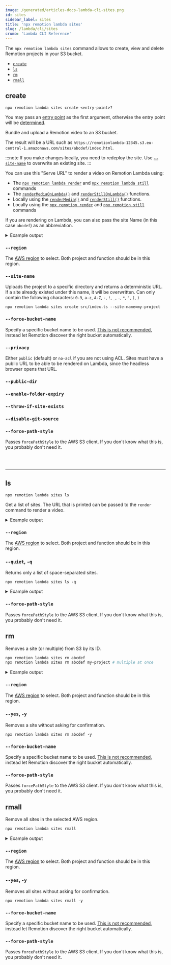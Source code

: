 ```yaml
---
image: /generated/articles-docs-lambda-cli-sites.png
id: sites
sidebar_label: sites
title: 'npx remotion lambda sites'
slug: /lambda/cli/sites
crumb: 'Lambda CLI Reference'
---
```


The `npx remotion lambda sites` command allows to create, view and delete Remotion projects in your S3 bucket.

- [`create`](#create)
- [`ls`](#ls)
- [`rm`](#rm)
- [`rmall`](#rmall)

## create

```
npx remotion lambda sites create <entry-point>?
```

You may pass an [entry point](/docs/terminology/entry-point) as the first argument, otherwise the entry point will be [determined](/docs/terminology/entry-point#which-entry-point-is-being-used).

Bundle and upload a Remotion video to an S3 bucket.

The result will be a URL such as `https://remotionlambda-12345.s3.eu-central-1.amazonaws.com/sites/abcdef/index.html`.

:::note
If you make changes locally, you need to redeploy the site. Use [`--site-name`](#--site-name) to overwrite an existing site.
:::

You can use this "Serve URL" to render a video on Remotion Lambda using:

- The [`npx remotion lambda render`](/docs/lambda/cli/render) and [`npx remotion lambda still`](/docs/lambda/cli/still) commands
- The [`renderMediaOnLambda()`](/docs/lambda/rendermediaonlambda) and [`renderStillOnLambda()`](/docs/lambda/renderstillonlambda) functions.
- Locally using the [`renderMedia()`](/docs/renderer/render-media) and [`renderStill()`](/docs/renderer/render-still) functions.
- Locally using the [`npx remotion render`](/docs/cli) and [`npx remotion still`](/docs/cli) commands

If you are rendering on Lambda, you can also pass the site Name (in this case `abcdef`) as an abbreviation.

<details>
  <summary>Example output</summary>
  <pre>
    (1/3) [====================] Bundled video 3975ms
    <br />
    (2/3) [====================] Created bucket 457ms
    <br />
    (3/3) [====================] Uploaded to S3 25118ms
    <br />
    <br />
    Deployed to S3!
    <br />
    Serve URL: https://remotionlambda-12345.s3.eu-central-1.amazonaws.com/sites/abcdef/index.html
    <br />
    Site Name: abcdef
    <br />
  </pre>
</details>

### `--region`

The [AWS region](/docs/lambda/region-selection) to select. Both project and function should be in this region.

### `--site-name`

Uploads the project to a specific directory and returns a deterministic URL. If a site already existed under this name, it will be overwritten. Can only contain the following characters: `0-9`, `a-z`, `A-Z`, `-`, `!`, `_`, `.`, `*`, `'`, `(`, `)`

```
npx remotion lambda sites create src/index.ts --site-name=my-project
```

### `--force-bucket-name`<AvailableFrom v="3.3.42" />

Specify a specific bucket name to be used. [This is not recommended](/docs/lambda/multiple-buckets), instead let Remotion discover the right bucket automatically.

### `--privacy`<AvailableFrom v="3.3.97" />

Either `public` (default) or `no-acl` if you are not using ACL. Sites must have a public URL to be able to be rendered on Lambda, since the headless browser opens that URL.

### `--public-dir`<AvailableFrom v="4.0.140" />

<Options id="public-dir" />

### `--enable-folder-expiry`<AvailableFrom v="4.0.32" />

<Options id="enable-folder-expiry" />

### `--throw-if-site-exists`<AvailableFrom v="4.0.141"/>

<Options id="throw-if-site-exists" />

### `--disable-git-source`<AvailableFrom v="4.0.182" />

<Options id="disable-git-source" />

### `--force-path-style`<AvailableFrom v="4.0.202" />

Passes `forcePathStyle` to the AWS S3 client. If you don't know what this is, you probably don't need it.

<br />
<br />
<hr />

## ls

```
npx remotion lambda sites ls
```

Get a list of sites. The URL that is printed can be passed to the `render` command to render a video.

<details>
  <summary>Example output</summary>
  <pre>
    Site Name Bucket Size Last updated
    <br />
    pr6fwglz05 remotionlambda-abcdefg 14.7 MB 2021-12-02
    <br />
    https://remotionlambda-abcdefg.s3.eu-central-1.amazonaws.com/sites/pr6fwglz05/index.html
    <br />
    <br />
    testbed remotionlambda-abcdefg 14.7 MB 2021-12-02 <br />
    https://remotionlambda-abcdefg.s3.eu-central-1.amazonaws.com/sites/testbed/index.html
    <br />
  </pre>
</details>


### `--region`

The [AWS region](/docs/lambda/region-selection) to select. Both project and function should be in this region.

### `--quiet`, `-q`

Returns only a list of space-separated sites.

```
npx remotion lambda sites ls -q
```

<details>
  <summary>Example output</summary>
  <pre>
    pr6fwglz05 testbed
    <br />
  </pre>
</details>

### `--force-path-style`<AvailableFrom v="4.0.202" />

Passes `forcePathStyle` to the AWS S3 client. If you don't know what this is, you probably don't need it.


## rm

Removes a site (or multiple) from S3 by its ID.

```bash
npx remotion lambda sites rm abcdef
npx remotion lambda sites rm abcdef my-project # multiple at once
```

<details>
  <summary>Example output</summary>
  <pre>
    Site abcdef in bucket remotionlambda-gc1w0xbfzl (14.7 MB): Delete? (Y/n): Y
    <br />
    Deleted sites/abcdef/052787b08233d85edebfc4ce4610944e.mp4
    <br />
    Deleted sites/abcdef/258.bundle.js
    <br />
    Deleted sites/abcdef/15.bundle.js
    <br />
    Deleted sites/abcdef/249.bundle.js.map
    <br />
    Deleted sites/abcdef/263.bundle.js
    <br />
    Deleted sites/abcdef/143.bundle.js
    <br />
    Deleted sites/abcdef/258.bundle.js.map
    <br />
    Deleted sites/abcdef/15.bundle.js.map
    <br />
    Deleted sites/abcdef/185.bundle.js.map
    <br />
    Deleted sites/abcdef/249.bundle.js
    <br />
    Deleted sites/abcdef/143.bundle.js.map
    <br />
    Deleted sites/abcdef/185.bundle.js
    <br />
    Deleted sites/abcdef/1f2d09019ff34eed846a5151b8561d5b.mp4
    <br />
    Deleted sites/abcdef/263.bundle.js.map
    <br />
    Deleted sites/abcdef/268.bundle.js
    <br />
    Deleted sites/abcdef/378.bundle.js.map
    <br />
    Deleted sites/abcdef/268.bundle.js.map
    <br />
    Deleted sites/abcdef/378.bundle.js
    <br />
    Deleted sites/abcdef/2b91c5234e41d3c36d4bf6df37876958.webm
    <br />
    Deleted sites/abcdef/450.bundle.js
    <br />
    Deleted sites/abcdef/46.bundle.js.map
    <br />
    Deleted sites/abcdef/46.bundle.js
    <br />
    Deleted sites/abcdef/450.bundle.js.map
    <br />
    Deleted sites/abcdef/534.bundle.js.map
    <br />
    Deleted sites/abcdef/569.bundle.js
    <br />
    Deleted sites/abcdef/3577958454aa99ad707b596f65151746.webm
    <br />
    Deleted sites/abcdef/534.bundle.js
    <br />
    Deleted sites/abcdef/575.bundle.js.map
    <br />
    Deleted sites/abcdef/575.bundle.js
    <br />
    Deleted sites/abcdef/569.bundle.js.map
    <br />
    Deleted sites/abcdef/801.bundle.js
    <br />
    Deleted sites/abcdef/7badbf53d3130d91b90c46181a2ecdc4.webm
    <br />
    Deleted sites/abcdef/801.bundle.js.map
    <br />
    Deleted sites/abcdef/873.bundle.js
    <br />
    Deleted sites/abcdef/98.bundle.js.map
    <br />
    Deleted sites/abcdef/bff822b868a2b87b31877f3606c9cc13.mp3
    <br />
    Deleted sites/abcdef/873.bundle.js.map
    <br />
    Deleted sites/abcdef/98.bundle.js
    <br />
    Deleted sites/abcdef/a2f36e3a48b4989e0da1fea9959fb35f.mp3
    <br />
    Deleted sites/abcdef/bundle.js
    <br />
    Deleted sites/abcdef/bundle.js.map
    <br />
    Deleted sites/abcdef/a7d87d9934059032eebb9c1536378a2a.webm
    <br />
    Deleted sites/abcdef/index.html
    <br />
    Deleted site abcdef and freed up 14.7 MB.
    <br />
  </pre>
</details>

### `--region`

The [AWS region](/docs/lambda/region-selection) to select. Both project and function should be in this region.

### `--yes`, `-y`

Removes a site without asking for confirmation.

```
npx remotion lambda sites rm abcdef -y
```

### `--force-bucket-name`<AvailableFrom v="3.3.42" />

Specify a specific bucket name to be used. [This is not recommended](/docs/lambda/multiple-buckets), instead let Remotion discover the right bucket automatically.

### `--force-path-style`<AvailableFrom v="4.0.202" />

Passes `forcePathStyle` to the AWS S3 client. If you don't know what this is, you probably don't need it.

## rmall

Remove all sites in the selected AWS region.

```bash
npx remotion lambda sites rmall
```

<details>
  <summary>Example output</summary>
  <pre>
    Site abcdef in bucket remotionlambda-gc1w0xbfzl (14.7 MB): Delete? (Y/n): Y
    <br />
    Deleted sites/abcdef/052787b08233d85edebfc4ce4610944e.mp4
    <br />
    Deleted sites/abcdef/258.bundle.js
    <br />
    Deleted sites/abcdef/15.bundle.js
    <br />
    Deleted sites/abcdef/249.bundle.js.map
    <br />
    Deleted sites/abcdef/263.bundle.js
    <br />
    Deleted sites/abcdef/143.bundle.js
    <br />
    Deleted sites/abcdef/258.bundle.js.map
    <br />
    Deleted sites/abcdef/15.bundle.js.map
    <br />
    Deleted sites/abcdef/185.bundle.js.map
    <br />
    Deleted sites/abcdef/249.bundle.js
    <br />
    Deleted sites/abcdef/143.bundle.js.map
    <br />
    Deleted sites/abcdef/185.bundle.js
    <br />
    Deleted sites/abcdef/1f2d09019ff34eed846a5151b8561d5b.mp4
    <br />
    Deleted sites/abcdef/263.bundle.js.map
    <br />
    Deleted sites/abcdef/268.bundle.js
    <br />
    Deleted sites/abcdef/378.bundle.js.map
    <br />
    Deleted sites/abcdef/268.bundle.js.map
    <br />
    Deleted sites/abcdef/378.bundle.js
    <br />
    Deleted sites/abcdef/2b91c5234e41d3c36d4bf6df37876958.webm
    <br />
    Deleted sites/abcdef/450.bundle.js
    <br />
    Deleted sites/abcdef/46.bundle.js.map
    <br />
    Deleted sites/abcdef/46.bundle.js
    <br />
    Deleted sites/abcdef/450.bundle.js.map
    <br />
    Deleted sites/abcdef/534.bundle.js.map
    <br />
    Deleted sites/abcdef/569.bundle.js
    <br />
    Deleted sites/abcdef/3577958454aa99ad707b596f65151746.webm
    <br />
    Deleted sites/abcdef/534.bundle.js
    <br />
    Deleted sites/abcdef/575.bundle.js.map
    <br />
    Deleted sites/abcdef/575.bundle.js
    <br />
    Deleted sites/abcdef/569.bundle.js.map
    <br />
    Deleted sites/abcdef/801.bundle.js
    <br />
    Deleted sites/abcdef/7badbf53d3130d91b90c46181a2ecdc4.webm
    <br />
    Deleted sites/abcdef/801.bundle.js.map
    <br />
    Deleted sites/abcdef/873.bundle.js
    <br />
    Deleted sites/abcdef/98.bundle.js.map
    <br />
    Deleted sites/abcdef/bff822b868a2b87b31877f3606c9cc13.mp3
    <br />
    Deleted sites/abcdef/873.bundle.js.map
    <br />
    Deleted sites/abcdef/98.bundle.js
    <br />
    Deleted sites/abcdef/a2f36e3a48b4989e0da1fea9959fb35f.mp3
    <br />
    Deleted sites/abcdef/bundle.js
    <br />
    Deleted sites/abcdef/bundle.js.map
    <br />
    Deleted sites/abcdef/a7d87d9934059032eebb9c1536378a2a.webm
    <br />
    Deleted sites/abcdef/index.html
    <br />
    Deleted site abcdef and freed up 14.7 MB.
    <br />
  </pre>
</details>

### `--region`

The [AWS region](/docs/lambda/region-selection) to select. Both project and function should be in this region.

### `--yes`, `-y`

Removes all sites without asking for confirmation.

```
npx remotion lambda sites rmall -y
```

### `--force-bucket-name`<AvailableFrom v="3.3.42" />

Specify a specific bucket name to be used. [This is not recommended](/docs/lambda/multiple-buckets), instead let Remotion discover the right bucket automatically.

### `--force-path-style`<AvailableFrom v="4.0.202" />

Passes `forcePathStyle` to the AWS S3 client. If you don't know what this is, you probably don't need it.
